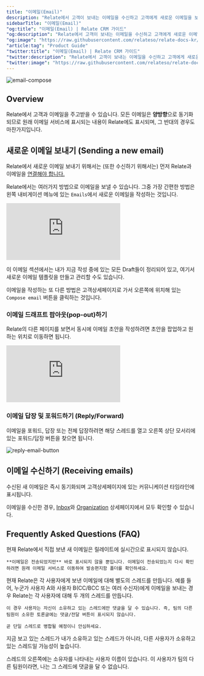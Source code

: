 ```yaml
---
title: "이메일(Email)"
description: "Relate에서 고객이 보내는 이메일을 수신하고 고객에게 새로운 이메일을 보낼 수 있습니다."
sidebarTitle: "이메일(Email)"
"og:title": "이메일(Email) | Relate CRM 가이드"
"og:description": "Relate에서 고객이 보내는 이메일을 수신하고 고객에게 새로운 이메일을 보낼 수 있습니다."
"og:image": "https://raw.githubusercontent.com/relateso/relate-docs-kr/main/docs/images/features/email-compose.png"
"article:tag": "Product Guide"
"twitter:title": "이메일(Email) | Relate CRM 가이드"
"twitter:description": "Relate에서 고객이 보내는 이메일을 수신하고 고객에게 새로운 이메일을 보낼 수 있습니다."
"twitter:image": "https://raw.githubusercontent.com/relateso/relate-docs-kr/main/docs/images/features/email-compose.png"
---
```


![email-compose](/images/features/email-compose.png)

## Overview
Relate에서 고객과 이메일을 주고받을 수 있습니다. 모든 이메일은 **양방향**으로 동기화되므로 원래 이메일 서비스에 표시되는 내용이 Relate에도 표시되며, 그 반대의 경우도 마찬가지입니다.

## 새로운 이메일 보내기 (Sending a new email)
Relate에서 새로운 이메일 보내기 위해서는 (또한 수신하기 위해서는) 먼저 Relate과 이메일을 [연결해야 합니다.](/setup/email-sync)

Relate에서는 여러가지 방법으로 이메일을 보낼 수 있습니다. 그중 가장 간편한 방법은 왼쪽 내비게이션 메뉴에 있는 `Emails`에서 새로운 이메일을 작성하는 것입니다.

<div
  style={{
    position: "relative",
    paddingBottom: "69.74664679582713%",
    height: 0,
  }}
>
  <iframe
    src="https://player.vimeo.com/video/861825777?title=1&byline=0&portrait=0&muted=1&autoplay=1&autopause=0&controls=1&loop=1"
    frameborder="0"
    allow="autoplay; fullscreen; picture-in-picture"
    title="Relate Reporting"
    webkitAllowFullScreen
    mozallowFullScreen
    allowFullScreen
    style={{
      position: "absolute",
      top: 0,
      left: 0,
      width: "100%",
      height: "100%",
    }}
  ></iframe>
</div>

이 이메일 섹션에서는 내가 지금 작성 중에 있는 모든 Draft들이 정리되어 있고, 여기서 새로운 이메일 템플릿을 만들고 관리할 수도 있습니다.

이메일을 작성하는 또 다른 방법은 고객상세페이지로 가서 오른쪽에 위치해 있는 `Compose email` 버튼을 클릭하는 것입니다.

### 이메일 드래프트 팝아웃(pop-out)하기

Relate의 다른 페이지를 보면서 동시에 이메일 초안을 작성하려면 초안을 팝업하고 원하는 위치로 이동하면 됩니다.

<div
  style={{
    position: "relative",
    paddingBottom: "69.74664679582713%",
    height: 0,
  }}
>
  <iframe
    src="https://player.vimeo.com/video/861827850?title=1&byline=0&portrait=0&muted=1&autoplay=1&autopause=0&controls=1&loop=1"
    frameborder="0"
    allow="autoplay; fullscreen; picture-in-picture"
    title="Relate Reporting"
    webkitAllowFullScreen
    mozallowFullScreen
    allowFullScreen
    style={{
      position: "absolute",
      top: 0,
      left: 0,
      width: "100%",
      height: "100%",
    }}
  ></iframe>
</div>

### 이메일 답장 및 포워드하기 (Reply/Forward)
이메일을 포워드, 답장 또는 전체 답장하려면 해당 스레드를 열고 오른쪽 상단 모서리에 있는 포워드/답장 버튼을 찾으면 됩니다.

![reply-email-button](/images/features/reply-email-button.png)

## 이메일 수신하기 (Receiving emails)
수신된 새 이메일은 즉시 동기화되며 고객상세페이지에 있는 커뮤니케이션 타임라인에 표시됩니다.

이메일을 수신한 경우, [Inbox](/features/inbox/)와 [Organization](/features/organizations/) 상세페이지에서 모두 확인할 수 있습니다.

## Frequently Asked Questions (FAQ)

<AccordionGroup>
	<Accordion title="Relate에서 보낸 이메일이 보이지 않습니다. 어떻게 해야 하나요?">
	현재 Relate에서 직접 보낸 새 이메일은 릴레이트에 실시간으로 표시되지 않습니다.

	**이메일은 전송되었지만** 바로 표시되지 않을 뿐입니다. 이메일이 전송되었는지 다시 확인하려면 원래 이메일 서비스로 이동하여 발송편지함 폴더를 확인하세요.
  </Accordion>
  <Accordion title="특정 중복 스레드가 있습니다. 어떻게 해야 하나요?">
    현재 Relate은 각 사용자에게 보낸 이메일에 대해 별도의 스레드를 만듭니다. 예를 들어, 누군가 사용자 A와 사용자 B(CC/BCC 또는 여러 수신자)에게 이메일을 보내는 경우 Relate는 각 사용자에 대해 두 개의 스레드를 만듭니다.

    이 경우 사용자는 자신이 소유하고 있는 스레드에만 댓글을 달 수 있습니다. 즉, 팀의 다른 팀원이 소유한 토론글에는 댓글/전달 버튼이 표시되지 않습니다.

    곧 단일 스레드로 병합될 예정이니 안심하세요.
  </Accordion>
  <Accordion title="일부 스레드에 답장/포워드 버튼이 없는 이유는 무엇인가요?">
  지금 보고 있는 스레드가 내가 소유하고 있는 스레드가 아니라, 다른 사용자가 소유하고 있는 스레드일 가능성이 높습니다.

  스레드의 오른쪽에는 소유자를 나타내는 사용자 이름이 있습니다. 이 사용자가 팀의 다른 팀원이라면, 나는 그 스레드에 댓글을 달 수 없습니다.
  </Accordion>
  </AccordionGroup>
